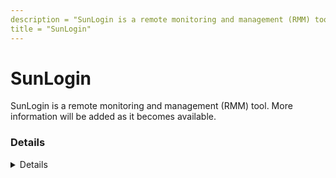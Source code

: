```yaml
---
description = "SunLogin is a remote monitoring and management (RMM) tool. More information will be added as it becomes available."
title = "SunLogin"
---
```




# SunLogin

SunLogin is a remote monitoring and management (RMM) tool. More information will be added as it becomes available.

### Details
<Details author={""}
         category={""}
         created={""}
         website={""}
         lastModified={"2/26/2024"}
         privileges={""}
         free={ "" }
         verification={""}
/>

#### Installation Paths
<Card code={ ["OrayRemoteShell.exe", "OrayRemoteService.exe", "sunlogin*.exe"] }/>





### Forensic Artifacts




#### Network Artifacts
<EuiSpacer size="xl"/>
<NetworkArtifactsTable data={ [{"Description": "Known remote domains", "Domains": ["sunlogin.oray.com", "client.oray.net"], "Ports": []}] }/>




### Detections
- Detects potential network activity of SunLogin RMM tool
  - [Sigma Rule](https://github.com/magicsword-io/LOLRMM/blob/main/detections/sigma/sunlogin_network_sigma.yml)
- Detects potential processes activity of SunLogin RMM tool
  - [Sigma Rule](https://github.com/magicsword-io/LOLRMM/blob/main/detections/sigma/sunlogin_processes_sigma.yml)

### References
- [https://sunlogin.oray.com/en/embed/software.html](https://sunlogin.oray.com/en/embed/software.html)

